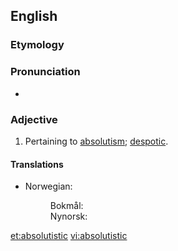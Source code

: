 ==English==

===Etymology===
{{suffix|absolutist|ic}}

===Pronunciation===
* {{a|US}} {{IPA|/ˈæb.sə.ˌlu.ˌtɪs.tɪk/}}

===Adjective===
{{en-adj}}

# Pertaining to [[absolutism]]; [[despotic]].

====Translations====
{{trans-top|pertaining to absolutism}}
* Norwegian:
*: Bokmål: {{t-|no|absolutistisk}}
*: Nynorsk: {{t-|nn|absolutistisk}}
{{trans-mid}}
{{trans-bottom}}

[[et:absolutistic]]
[[vi:absolutistic]]
